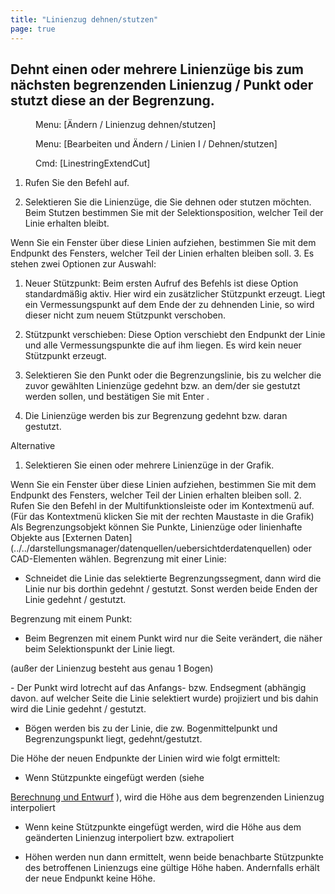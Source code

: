 ```yaml
---
title: "Linienzug dehnen/stutzen"
page: true
---
```

## Dehnt einen oder mehrere Linienz&#252;ge bis zum n&#228;chsten begrenzenden Linienzug / Punkt oder stutzt diese an der Begrenzung.
<GeoMapper> <Menu> Menu: [Ändern / Linienzug dehnen/stutzen] </Menu> </GeoMapper>
<GeoDesigner> <Menu> Menu: [Bearbeiten und Ändern / Linien I / Dehnen/stutzen] </Menu> 
 <Menu> Cmd: [LinestringExtendCut] </Menu> </GeoDesigner>


1. Rufen Sie den Befehl auf.

2. Selektieren Sie die Linienz&#252;ge, die Sie dehnen oder stutzen m&#246;chten. Beim Stutzen bestimmen Sie mit der Selektionsposition, welcher Teil der Linie erhalten bleibt. 


<Success>
Wenn Sie ein Fenster &#252;ber diese Linien aufziehen, bestimmen Sie mit dem Endpunkt des Fensters, welcher Teil der Linien erhalten bleiben soll. 

</Success>
3. Es stehen zwei Optionen zur Auswahl:

1. <Bold> Neuer St&#252;tzpunkt: </Bold>  Beim ersten Aufruf des Befehls ist diese Option standardm&#228;&#223;ig aktiv. Hier wird ein zus&#228;tzlicher St&#252;tzpunkt erzeugt. Liegt ein Vermessungspunkt auf dem Ende der zu dehnenden Linie, so wird dieser nicht zum neuem St&#252;tzpunkt verschoben.

2. <Bold> St&#252;tzpunkt verschieben: </Bold>  Diese Option verschiebt den Endpunkt der Linie und alle Vermessungspunkte die auf ihm liegen. Es wird kein neuer St&#252;tzpunkt erzeugt.





4. Selektieren Sie den Punkt oder die Begrenzungslinie, bis zu welcher die zuvor gew&#228;hlten Linienz&#252;ge gedehnt bzw. an dem/der sie gestutzt werden sollen, und best&#228;tigen Sie mit <Border>Enter</Border> .

5. Die Linienz&#252;ge werden bis zur Begrenzung gedehnt bzw. daran gestutzt.




Alternative


1. Selektieren Sie einen oder mehrere Linienz&#252;ge in der Grafik. 


<Success>
Wenn Sie ein Fenster &#252;ber diese Linien aufziehen, bestimmen Sie mit dem Endpunkt des Fensters, welcher Teil der Linien erhalten bleiben soll. 

</Success>
2. Rufen Sie den Befehl in der Multifunktionsleiste oder im Kontextmen&#252; auf. (F&#252;r das Kontextmen&#252; klicken Sie mit der rechten Maustaste in die Grafik)




<Success>
Als Begrenzungsobjekt k&#246;nnen Sie Punkte, Linienz&#252;ge oder linienhafte Objekte aus <GeoMapper>[Externen Daten](../../darstellungsmanager/datenquellen/uebersichtderdatenquellen)
 oder
</GeoMapper>
 CAD-Elementen w&#228;hlen.
</Success>

<Success>
Begrenzung mit einer Linie:

-  Schneidet die Linie das selektierte Begrenzungssegment, dann wird die Linie nur bis dorthin gedehnt / gestutzt. Sonst werden beide Enden der Linie gedehnt / gestutzt. 




</Success>
<Success>
Begrenzung mit einem Punkt:

-  Beim Begrenzen mit einem Punkt wird nur die Seite ver&#228;ndert, die n&#228;her beim Selektionspunkt der Linie liegt. 



<GeoMapper>(au&#223;er der Linienzug besteht aus genau 1 Bogen)

</GeoMapper>
-  Der Punkt wird lotrecht auf das Anfangs- bzw. Endsegment (abh&#228;ngig davon. auf welcher Seite die Linie selektiert wurde) projiziert und bis dahin wird die Linie gedehnt / gestutzt. 

-  B&#246;gen werden bis zu der Linie, die zw. Bogenmittelpunkt und Begrenzungspunkt liegt, gedehnt/gestutzt. 



</Success>

<Success>
Die H&#246;he der neuen Endpunkte der Linien wird wie folgt ermittelt:

-  Wenn St&#252;tzpunkte eingef&#252;gt werden (siehe 

[Berechnung und Entwurf](../datei/datei-einstellungen5)
), wird die H&#246;he aus dem begrenzenden Linienzug interpoliert


-  Wenn keine St&#252;tzpunkte eingef&#252;gt werden, wird die H&#246;he aus dem ge&#228;nderten Linienzug interpoliert bzw. extrapoliert


-  H&#246;hen werden nun dann ermittelt, wenn beide benachbarte St&#252;tzpunkte des betroffenen Linienzugs eine g&#252;ltige H&#246;he haben. Andernfalls erh&#228;lt der neue Endpunkt <Italic> keine </Italic>  H&#246;he.




</Success>

